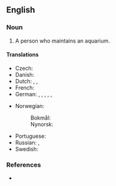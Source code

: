 ==English==

===Noun===
{{en-noun}}

# A person who maintains an aquarium.

====Translations====
{{trans-top|a person who maintains an aquarium}}
* Czech: {{t|cs|akvarista|m}}
* Danish: {{t|da|akvarist|c}}
* Dutch: {{t+|nl|aquarist|m}}, {{t|nl|aquariumhouder|m}}, {{t|nl|aquariumhoudster|f}}
* French: {{t+|fr|aquariophile|m|f}}
* German: {{t+|de|Aquarianer|m}}, {{t|de|Aquarianerin|f}}, {{t|de|Aquarienliebhaber|m}}, {{t|de|Aquarienliebhaberin|f}}, {{t|de|Aquarist|m}}, {{t|de|Aquaristin|f}}
{{trans-mid}}
* Norwegian:
*: Bokmål: {{t|nb|akvarist|m}}
*: Nynorsk: {{t|nn|akvarist|m}}
* Portuguese: {{t+|pt|aquarista|m|f}}
* Russian: {{t+|ru|аквариуми́ст|m}}, {{t+|ru|аквариуми́стка|f}}
* Swedish: {{t+|sv|akvarist|c}}
{{trans-bottom}}

===References===
* {{R:Dictionary.com}}